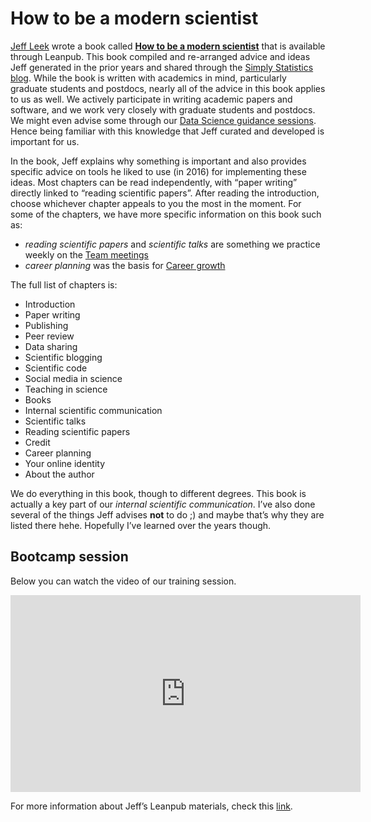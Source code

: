 # How to be a modern scientist

[Jeff Leek](https://twitter.com/jtleek) wrote a book called [**How to be a modern scientist**](https://leanpub.com/modernscientist) that is available through Leanpub. This book compiled and re-arranged advice and ideas Jeff generated in the prior years and shared through the [Simply Statistics blog](https://simplystatistics.org/). While the book is written with academics in mind, particularly graduate students and postdocs, nearly all of the advice in this book applies to us as well. We actively participate in writing academic papers and software, and we work very closely with graduate students and postdocs. We might even advise some through our [Data Science guidance sessions](#data-science-guidance-sessions). Hence being familiar with this knowledge that Jeff curated and developed is important for us.

In the book, Jeff explains why something is important and also provides specific advice on tools he liked to use (in 2016) for implementing these ideas. Most chapters can be read independently, with "paper writing" directly linked to "reading scientific papers". After reading the introduction, choose whichever chapter appeals to you the most in the moment. For some of the chapters, we have more specific information on this book such as:

* _reading scientific papers_ and _scientific talks_ are something we practice weekly on the [Team meetings](#team-meetings)
* _career planning_ was the basis for [Career growth](#career-growth)

The full list of chapters is:

* Introduction
* Paper writing
* Publishing
* Peer review
* Data sharing
* Scientific blogging
* Scientific code
* Social media in science
* Teaching in science
* Books
* Internal scientific communication
* Scientific talks
* Reading scientific papers
* Credit
* Career planning
* Your online identity
* About the author

We do everything in this book, though to different degrees. This book is actually a key part of our _internal scientific communication_. I've also done several of the things Jeff advises **not** to do ;) and maybe that's why they are listed there hehe. Hopefully I've learned over the years though.

<script async class="speakerdeck-embed" data-id="12480a82259a48fc82ad528cfe62b30c" data-ratio="1.77777777777778" src="//speakerdeck.com/assets/embed.js"></script>

## Bootcamp session

Below you can watch the video of our training session.

<iframe width="560" height="315" src="https://www.youtube.com/embed/rcX-VyxHEXA" frameborder="0" allow="accelerometer; autoplay; clipboard-write; encrypted-media; gyroscope; picture-in-picture" allowfullscreen></iframe>

For more information about Jeff's Leanpub materials, check this [link](https://leanpub.com/u/jtleek).
